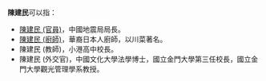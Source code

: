 {{not|陳健民}}
'''陳建民'''可以指：
* [[陳建民_(官員)|陳建民 (官員)]]，中國地震局局長。
* [[陳建民_(廚師)|陳建民 (廚師)]]，華裔日本人廚師，以川菜著名。
* 陳建民 (教師)，小港高中校長。
* 陳建民 (外交官)，中國文化大學法學博士，國立金門大學第三任校長，國立金門大學觀光管理學系教授。

{{disambig|J建民|cat=三字陈姓人名消歧义}}